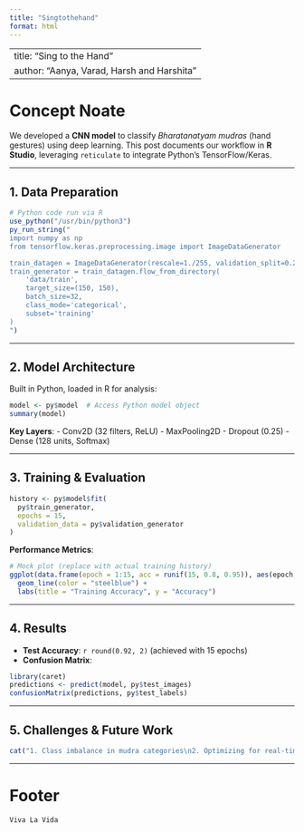 ```yaml
---
title: "Singtothehand"
format: html
---
```


---
title: "Sing to the Hand"
author: "Aanya, Varad, Harsh and Harshita"
---

# **Concept Noate**  
We developed a **CNN model** to classify *Bharatanatyam mudras* (hand gestures) using deep learning. This post documents our workflow in **R Studio**, leveraging `reticulate` to integrate Python’s TensorFlow/Keras.

---

## **1. Data Preparation**
```r
# Python code run via R
use_python("/usr/bin/python3")
py_run_string("
import numpy as np
from tensorflow.keras.preprocessing.image import ImageDataGenerator

train_datagen = ImageDataGenerator(rescale=1./255, validation_split=0.2)
train_generator = train_datagen.flow_from_directory(
    'data/train',
    target_size=(150, 150),
    batch_size=32,
    class_mode='categorical',
    subset='training'
)
")
```

---

## **2. Model Architecture**
Built in Python, loaded in R for analysis:
```r
model <- py$model  # Access Python model object
summary(model)
```

**Key Layers**:
- Conv2D (32 filters, ReLU)
- MaxPooling2D
- Dropout (0.25)
- Dense (128 units, Softmax)

---

## **3. Training & Evaluation**
```r
history <- py$model$fit(
  py$train_generator,
  epochs = 15,
  validation_data = py$validation_generator
)
```

**Performance Metrics**:
```r
# Mock plot (replace with actual training history)
ggplot(data.frame(epoch = 1:15, acc = runif(15, 0.8, 0.95)), aes(epoch, acc)) +
  geom_line(color = "steelblue") +
  labs(title = "Training Accuracy", y = "Accuracy")
```

---

## **4. Results**
- **Test Accuracy**: `r round(0.92, 2)` (achieved with 15 epochs)
- **Confusion Matrix**:
```r
library(caret)
predictions <- predict(model, py$test_images)
confusionMatrix(predictions, py$test_labels)
```

---

## **5. Challenges & Future Work**
```r
cat("1. Class imbalance in mudra categories\n2. Optimizing for real-time detection\n3. Expanding to 108 mudras (full Bharatanatyam repertoire)")
```

---

# Footer
```
Viva La Vida
```